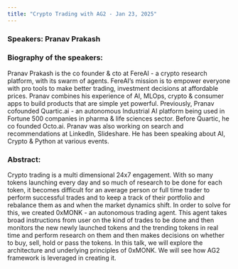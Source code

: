 ```yaml
---
title: "Crypto Trading with AG2 - Jan 23, 2025"
---
```


### Speakers: Pranav Prakash

### Biography of the speakers:

Pranav Prakash is the co founder & cto at FereAI - a crypto research platform, with its swarm of agents. FereAI’s mission is to empower everyone with pro tools to make better trading, investment decisions at affordable prices. Pranav combines his experience of AI, MLOps, crypto & consumer apps to build products that are simple yet powerful. Previously, Pranav cofounded Quartic.ai - an autonomous Industrial AI platform being used in Fortune 500 companies in pharma & life sciences sector. Before Quartic, he co founded Octo.ai. Pranav was also working on search and recommendations at LinkedIn, Slideshare. He has been speaking about AI, Crypto & Python at various events.

### Abstract:

Crypto trading is a multi dimensional 24x7 engagement. With so many tokens launching every day and so much of research to be done for each token, it becomes difficult for an average person or full time trader to perform successful trades and to keep a track of their portfolio and rebalance them as and when the market dynamics shift. In order to solve for this, we created 0xMONK - an autonomous trading agent. This agent takes broad instructions from user on the kind of trades to be done and then monitors the new newly launched tokens and the trending tokens in real time and perform research on them and then makes decisions on whether to buy, sell, hold or pass the tokens. In this talk, we will explore the architecture and underlying principles of 0xMONK. We will see how AG2 framework is leveraged in creating it.